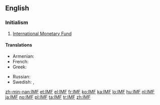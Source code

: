==English==

===Initialism===
{{rfc-header|Initialism}}
{{head|en|initialism}}

# [[International Monetary Fund]]

====Translations====
{{trans-top|International Monetary Fund}}
* Armenian: {{t|hy|ԱՄՀ}}
* French: {{t+|fr|FMI|m}}
* Greek: {{t+|el|ΔΝΤ|n}}
{{trans-mid}}
* Russian: {{t+|ru|МВФ|m}}
* Swedish: {{t|sv|IMF}}, {{t|sv|IVF}}
{{trans-bottom}}

[[zh-min-nan:IMF]]
[[et:IMF]]
[[el:IMF]]
[[fr:IMF]]
[[ko:IMF]]
[[ka:IMF]]
[[lo:IMF]]
[[hu:IMF]]
[[nl:IMF]]
[[ja:IMF]]
[[no:IMF]]
[[pl:IMF]]
[[ta:IMF]]
[[tr:IMF]]
[[zh:IMF]]